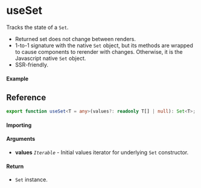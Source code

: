 # useSet

Tracks the state of a `Set`.

- Returned set does not change between renders.
- 1-to-1 signature with the native `Set` object, but its methods are wrapped to cause components to
  rerender with changes.
  Otherwise, it is the Javascript native `Set` object.
- SSR-friendly.

#### Example

## Reference

```ts
export function useSet<T = any>(values?: readonly T[] | null): Set<T>;
```

#### Importing

#### Arguments

- **values** _`Iterable`_ - Initial values iterator for underlying `Set` constructor.

#### Return

- `Set` instance.
